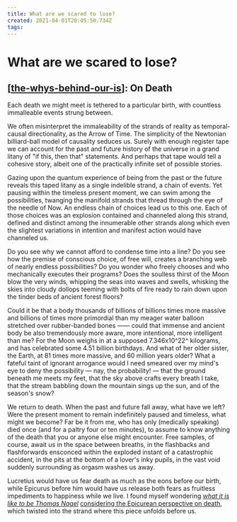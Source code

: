 ```yaml
---
title: What are we scared to lose?
created: 2021-04-01T20:05:50.734Z
tags:
---
```


# What are we scared to lose?

## [[the-whys-behind-our-is]]: On Death

Each death we might meet is tethered to a particular birth, with countless immalleable events strung between.

We often misinterpret the immaleability of the strands of reality as temporal-causal directionality, as the Arrow of Time. The simplicity of the Newtonian billiard-ball model of causality seduces us. Surely with enough register tape we can account for the past and future history of the universe in a grand litany of "if this, then that" statements. And perhaps that tape would tell a cohesive story, albeit one of the practically infinite set of possible stories.

Gazing upon the quantum experience of being from the past or the future reveals this taped litany as a single indelible strand, a chain of events. Yet pausing within the timeless present moment, we can swim among the possibilities, twanging the manifold strands that thread through the eye of the needle of Now. An endless chain of choices lead us to this one. Each of those choices was an explosion contained and channeled along this strand, defined and distinct among the innumerable other strands along which even the slightest variations in intention and manifest action would have channeled us.

Do you see why we cannot afford to condense time into a line? Do you see how the premise of conscious choice, of free will, creates a branching web of nearly endless possibilities? Do you wonder who freely chooses and who mechanically executes their programs? Does the soulless thirst of the Moon blow the very winds, whipping the seas into waves and swells, whisking the skies into cloudy dollops teeming with bolts of fire ready to rain down upon the tinder beds of ancient forest floors?

Could it be that a body thousands of billions of billions times more massive and billions of times more primordial than my meager water balloon stretched over rubber-banded bones —— could that immense and ancient body be also tremendously more aware, more intentional, more intelligent than me? For the Moon weighs in at a supposed 7.346x10^22^ kilograms, and has celebrated some 4.51 billion birthdays. And what of her older sister, the Earth, at 81 times more massive, and 60 million years older? What a fateful taint of ignorant arrogance would I need smeared over my mind's eye to deny the possibility — nay, the probability! — that the ground beneath me meets my feet, that the sky above crafts every breath I take, that the stream babbling down the mountain sings up the sun, and of the season's snow?

We return to death. When the past and future fall away, what have we left? Were the present moment to remain indefinitely paused and timeless, what might we become? Far be it from me, who has only (medically speaking) died once (and for a paltry four or ten minutes), to assume to know anything of the death that you or anyone else might encounter. Free samples, of course, await us in the space between breaths, in the flashbacks and flashforwards ensconced within the exploded instant of a catastrophic accident, in the pits at the bottom of a lover's inky pupils, in the vast void suddenly surrounding as orgasm washes us away.

Lucretius would have us fear death as much as the eons before our birth, while Epicurus before him would have us release both fears as fruitless impediments to happiness while we live. I found myself wondering [_what it is like to be Thomas Nagel_](https://www.google.com/books/edition/_/fBGPBRX3JsQC?hl=en&gbpv=1&pg=PA165) [considering the Epicurean perspective on death](http://dbanach.com/death.htm), which twisted into the strand where this piece unfolds before us.

[//begin]: # "Autogenerated link references for markdown compatibility"
[the-whys-behind-our-is]: the-whys-behind-our-is "The Whys Behind our Is"
[//end]: # "Autogenerated link references"